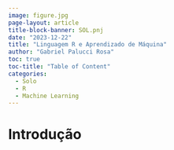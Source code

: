 ```yaml
---
image: figure.jpg
page-layout: article
title-block-banner: SOL.pnj
date: "2023-12-22"
title: "Linguagem R e Aprendizado de Máquina"
author: "Gabriel Palucci Rosa"
toc: true
toc-title: "Table of Content"
categories:
  - Solo
  - R
  - Machine Learning
---
```


# Introdução

